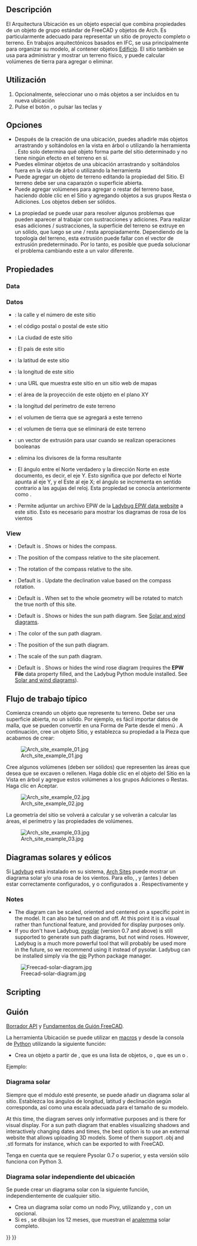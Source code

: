 <languages/>

<div class="mw-translate-fuzzy">
{{Docnav/es
|[[Arch_Building/es|Edificio]]
|[[Arch_Reference/es|Referencia]]
|[[Arch_Workbench/es|Arquitectura]]
|IconL=Arch_Building.svg
|IconR=Arch_Reference.svg
|IconC=Workbench_Arch.svg
}}
</div>

{{VeryImportantMessage|THIS COMMAND IS PART OF THE INTEGRATED [[BIM_Workbench|BIM WORKBENCH]] IN V1.0<br>
This page has been updated for that version.}}

<div class="mw-translate-fuzzy">
{{GuiCommand/es
|Name=Arch Site
|Name/es=Arquitectura Ubicación
|MenuLocation=Arquitectura → Ubicación
|Workbenches=[[Arch_Workbench/es|Arquitectura]]
|Shortcut={{KEY|S}} {{KEY|I}}
|SeeAlso=[[Arch_Floor/es|Arquitectura Piso]], [[Arch_Building/es|Arquitectura Edificio]]
}}
</div>

<span id="Description"></span>
==Descripción==

<div class="mw-translate-fuzzy">
El Arquitectura Ubicación es un objeto especial que combina propiedades de un objeto de grupo estándar de FreeCAD y objetos de Arch. Es particularmente adecuado para representar un sitio de proyecto completo o terreno. En trabajos arquitectónicos basados en IFC, se usa principalmente para organizar su modelo, al contener objetos [[Arch Building/es|Edificio]]. El sitio también se usa para administrar y mostrar un terreno físico, y puede calcular volúmenes de tierra para agregar o eliminar.
</div>

<span id="Usage"></span>
==Utilización==

<div class="mw-translate-fuzzy">
# Opcionalmente, seleccionar uno o más objetos a ser incluidos en tu nueva ubicación
# Pulse el botón {{Button|[[Image:Arch Site.svg|16px]] [[Arch Site/es|Arquitectura Ubicación]]}}, o pulsar las teclas {{KEY|S}} y {{KEY|I}}
</div>

<span id="Options"></span>
==Opciones==

<div class="mw-translate-fuzzy">
* Después de la creación de una ubicación, puedes añadirle más objetos arrastrando y soltándolos en la vista en árbol o utilizando la herramienta {{Button|[[Image:Arch Add.svg|16px]] [[Arch Add/es|Arquitectura Añadir]]}}. Esto solo determina qué objeto forma parte del sitio determinado y no tiene ningún efecto en el terreno en sí.
* Puedes eliminar objetos de una ubicación arrastrando y soltándolos fuera en la vista de árbol o utilizando la herramienta {{Button|[[Image:Arch Remove.png|16px]] [[Arch Remove/es|Arquitectura Eliminar]]}}
* Puede agregar un objeto de terreno editando la propiedad {{PropertyData|Terreno}} del Sitio. El terreno debe ser una caparazón o superficie abierta.
* Puede agregar volúmenes para agregar o restar del terreno base, haciendo doble clic en el Sitio y agregando objetos a sus grupos Resta o Adiciones. Los objetos deben ser sólidos.

* La propiedad {{PropertyData|Vector Extrusión}} se puede usar para resolver algunos problemas que pueden aparecer al trabajar con sustracciones y adiciones. Para realizar esas adiciones / sustracciones, la superficie del terreno se extruye en un sólido, que luego se une / resta apropiadamente. Dependiendo de la topología del terreno, esta extrusión puede fallar con el vector de extrusión predeterminado. Por lo tanto, es posible que pueda solucionar el problema cambiando este a un valor diferente.
</div>

<span id="Properties"></span>
==Propiedades==

=== Data ===

{{Properties_Title|Site}}

<div class="mw-translate-fuzzy">
=== Datos ===
* {{PropertyData|Address}}: la calle y el número de este sitio
* {{PropertyData|Postal Code}}: el código postal o postal de este sitio
* {{PropertyData|City}}: La ciudad de este sitio
* {{PropertyData|Country}}: El país de este sitio
* {{PropertyData|Latitude}}: la latitud de este sitio
* {{PropertyData|Longitude}}: la longitud de este sitio
* {{PropertyData|Url}}: una URL que muestra este sitio en un sitio web de mapas
* {{PropertyData|Projected Area}}: el área de la proyección de este objeto en el plano XY
* {{PropertyData|Perimeter}}: la longitud del perímetro de este terreno
* {{PropertyData|Addition Volume}}: el volumen de tierra que se agregará a este terreno
* {{PropertyData|Subtraction Volume}}: el volumen de tierra que se eliminará de este terreno
* {{PropertyData|Extrusion Vector}}: un vector de extrusión para usar cuando se realizan operaciones booleanas
* {{PropertyData|Remove Splitter}}: elimina los divisores de la forma resultante
* {{PropertyData|Declination}}: El ángulo entre el Norte verdadero y la dirección Norte en este documento, es decir, el eje Y. {{version/es|0.18}} Esto significa que por defecto el Norte apunta al eje Y, y el Este al eje X; el ángulo se incrementa en sentido contrario a las agujas del reloj. Esta propiedad se conocía anteriormente como {{PropertyData|Desviación Norte}}.
* {{PropertyData|Fichero EPW}}: Permite adjuntar un archivo EPW de la [https://www.ladybug.tools/epwmap/ Ladybug EPW data website] a este sitio. Esto es necesario para mostrar los diagramas de rosa de los vientos {{version/es|0.19}}
</div>

=== View ===

{{Properties_Title|Compass}}

* {{PropertyView|Compass|Bool}}: Default is {{Value|False}}. Shows or hides the compass.
* {{PropertyView|Compass Position|Vector}}: The position of the compass relative to the site placement.
* {{PropertyView|Compass Rotation|Angle}}: The rotation of the compass relative to the site.
* {{PropertyView|Update Declination|Bool}}: Default is {{Value|False}}. Update the declination value based on the compass rotation.

{{Properties_Title|Site}}

* {{PropertyView|Orientation|Enumeration}}: Default is {{Value|Project North}}. When set to {{Value|True North}} the whole geometry will be rotated to match the true north of this site.
* {{PropertyView|Solar Diagram|Bool}}: Default is {{Value|False}}. Shows or hides the sun path diagram. See [[#Solar_and_wind_diagrams|Solar and wind diagrams]].
* {{PropertyView|Solar Diagram Color|Color}}: The color of the sun path diagram.
* {{PropertyView|Solar Diagram Position|Vector}}: The position of the sun path diagram.
* {{PropertyView|Solar Diagram Scale|Float}}: The scale of the sun path diagram.
* {{PropertyView|Wind Rose|Bool}}: Default is {{value|False}}. Shows or hides the wind rose diagram (requires the '''EPW File''' data property filled, and the Ladybug Python module installed. See [[#Solar_and_wind_diagrams|Solar and wind diagrams]]).

<span id="Typical_workflow"></span>
==Flujo de trabajo típico==

<div class="mw-translate-fuzzy">
Comienza creando un objeto que represente tu terreno. Debe ser una superficie abierta, no un sólido. Por ejemplo, es fácil importar datos de malla, que se pueden convertir en una Forma de Parte desde el menú 
{{MenuCommand|Pieza → Crear Forma desde Malla}}. A continuación, cree un objeto Sitio, y establezca su propiedad {{PropertyData|Terreno}} a la Pieza que acabamos de crear:
</div>

[[Image:Arch site example 01.jpg]]

Cree algunos volúmenes (deben ser sólidos) que representen las áreas que desea que se excaven o rellenen. Haga doble clic en el objeto del Sitio en la Vista en árbol y agregue estos volúmenes a los grupos Adiciones o Restas. Haga clic en Aceptar.

[[Image:Arch site example 02.jpg]]

La geometría del sitio se volverá a calcular y se volverán a calcular las áreas, el perímetro y las propiedades de volúmenes.

[[Image:Arch site example 03.jpg]]

<span id="Solar_and_wind_diagrams"></span>
== Diagramas solares y eólicos ==

<div class="mw-translate-fuzzy">
Si [https://www.ladybug.tools/ladybug.html Ladybug] está instalado en su sistema, [[Arch Site/es|Arch Sites]] puede mostrar un diagrama solar y/o una rosa de los vientos. Para ello, {{PropertyData|Longitud}}, {{PropertyData|Latitud}} y {{PropertyData|Declinación}} (antes {{PropertyData|Desviación Norte}}) deben estar correctamente configurados, y {{PropertyView|Diagrama Solar}} o {{PropertyView|Rosa de Viento}} configurados a {{TRUE}}. Respectivamente {{Version/es|0.17}} y {{Version/es|0.19}}
</div>

=== Notes ===

* The diagram can be scaled, oriented and centered on a specific point in the model. It can also be turned on and off. At this point it is a visual rather than functional feature, and provided for display purposes only. 
* If you don't have Ladybug, [http://pysolar.org/ pysolar] (version 0.7 and above) is still supported to generate sun path diagrams, but not wind roses. However, Ladybug is a much more powerful tool that will probably be used more in the future, so we recommend using it instead of pysolar. Ladybug can be installed simply via the  [https://github.com/ladybug-tools/ladybug?tab=readme-ov-file#installation pip] Python package manager.

[[Image:Freecad-solar-diagram.jpg]]

==Scripting==

<div class="mw-translate-fuzzy">
==Guión==
{{Emphasis|Ver también:}} [[Arch_API/es|Borrador API]] y [[FreeCAD_Scripting_Basics/es|Fundamentos de Guión FreeCAD]].
</div>

<div class="mw-translate-fuzzy">
La herramienta Ubicación se puede utilizar en [[macros/es|macros]] y desde la consola de [[Python/es|Python]] utilizando la siguiente función:
</div>

{{Code|code=
Site = makeSite(objectslist=None, baseobj=None, name="Site")
}}

* Crea un objeto {{incode|Site}} a partir de {{incode|objectslist}}, que es una lista de objetos, o {{incode|baseobj}}, que es un {{incode|Shape}} o {{incode|Terrain}}.

Ejemplo:
{{Code|code=
import FreeCAD, Draft, Arch

p1 = FreeCAD.Vector(0, 0, 0)
p2 = FreeCAD.Vector(2000, 0, 0)
baseline = Draft.makeLine(p1, p2)
Wall = Arch.makeWall(baseline, length=None, width=150, height=2000)
FreeCAD.ActiveDocument.recompute()

Building = Arch.makeBuilding([Wall])
Site = Arch.makeSite([Building])

FreeCAD.ActiveDocument.recompute()
FreeCAD.Gui.ActiveDocument.ActiveView.viewIsometric()
}}

<span id="Solar_diagram"></span>
=== Diagrama solar ===

<div class="mw-translate-fuzzy">
Siempre que el módulo {{incode|pysolar}} esté presente, se puede añadir un diagrama solar al sitio. Establezca los ángulos de longitud, latitud y declinación según corresponda, así como una escala adecuada para el tamaño de su modelo.
</div>

At this time, the diagram serves only informative purposes and is there for visual display. For a sun path diagram that enables visualizing shadows and interactively changing dates and times, the best option is to use an external website that allows uploading 3D models. Some of them support .obj and .stl formats for instance, which can be exported to with FreeCAD. 

Tenga en cuenta que se requiere Pysolar 0.7 o superior, y esta versión sólo funciona con Python 3.

{{Code|code=
Site.Longitude = -46.38
Site.Latitude = -23.33
Site.Declination = 30
# Uncomment if you want to show the compass
# Site.ViewObject.Compass = True

Site.ViewObject.SolarDiagram = True
Site.ViewObject.SolarDiagramScale = 10000
FreeCAD.ActiveDocument.recompute()
}}

<span id="Solar_diagram_independent_of_Site"></span>
=== Diagrama solar independiente del ubicación ===

<div class="mw-translate-fuzzy">
Se puede crear un diagrama solar con la siguiente función, independientemente de cualquier sitio.
</div>
{{Code|code=
Node = makeSolarDiagram(longitude, latitude, scale=1, complete=False)
}}

<div class="mw-translate-fuzzy">
* Crea un diagrama solar como un nodo Pivy, utilizando {{incode|longitude}} y {{incode|latitude}}, con un {{incode|scale}} opcional.
* Si {{incode|complete}} es {{incode|True}}, se dibujan los 12 meses, que muestran el [https://en.wikipedia.org/wiki/Analemma analemma] solar completo.
</div>

{{Code|code=
import FreeCADGui, Arch

Node = Arch.makeSolarDiagram(-46.38, -23.33, scale=10000, complete=True)
FreeCAD.Gui.ActiveDocument.ActiveView.getSceneGraph().addChild(Node)
}}


<div class="mw-translate-fuzzy">
{{Docnav/es
|[[Arch_Building/es|Edificio]]
|[[Arch_Reference/es|Referencia]]
|[[Arch_Workbench/es|Arquitectura]]
|IconL=Arch_Building.svg
|IconR=Arch_Reference.svg
|IconC=Workbench_Arch.svg
}}
</div>

{{BIM_Tools_navi{{#translation:}}}}
{{Userdocnavi{{#translation:}}}}
